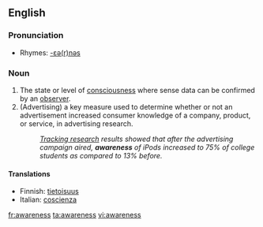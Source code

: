 ==English==

===Pronunciation===
*Rhymes: [[Rhymes:English:-ɛə(r)nəs|-ɛə(r)nəs]]

===Noun===
#The state or level of [[consciousness]] where sense data can be confirmed by an [[observer]].
#(Advertising) a key measure used to determine whether or not an advertisement increased consumer knowledge of a company, product, or service, in advertising research.
#: ''[[continuous advertising tracking|Tracking research]] results showed that after the advertising campaign aired, '''awareness''' of iPods increased to 75% of college students as compared to 13% before.''

====Translations====
*Finnish: [[tietoisuus]]
*Italian: [[coscienza]] {{f}}

[[fr:awareness]]
[[ta:awareness]]
[[vi:awareness]]